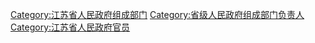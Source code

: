 [[Category:江苏省人民政府组成部门|Category:江苏省人民政府组成部门]]
[[Category:省级人民政府组成部门负责人|Category:省级人民政府组成部门负责人]]
[[Category:江苏省人民政府官员|Category:江苏省人民政府官员]]